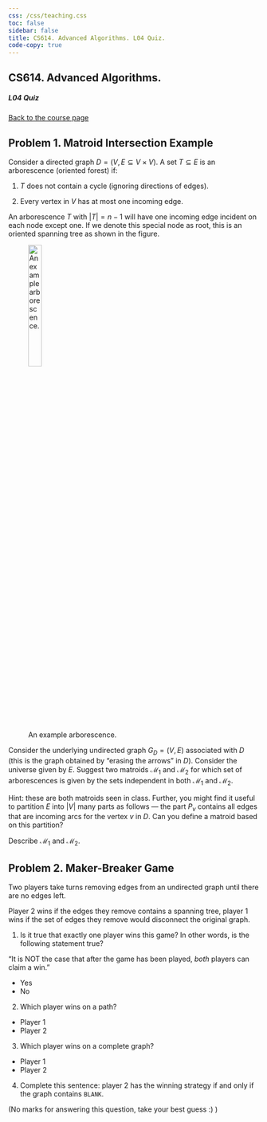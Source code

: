 ```yaml
---
css: /css/teaching.css
toc: false
sidebar: false
title: CS614. Advanced Algorithms. L04 Quiz.
code-copy: true
---
```


:::{.column-body-outset}

## CS614. Advanced Algorithms. 

##### L04 Quiz

[Back to the course page](../index.qmd)



:::{.callout-note icon="false"}

# Problem 1. Matroid Intersection Example

Consider a directed graph $D=(V, E \subseteq V \times V)$. A set $T \subseteq E$ is an arborescence (oriented forest) if:

1. $T$ does not contain a cycle (ignoring directions of edges).

2. Every vertex in $V$ has at most one incoming edge.

An arborescence $T$ with $|T|=n-1$ will have one incoming edge incident on each node except one. If we denote this special node as root, this is an oriented spanning tree as shown in the figure.

![An example arborescence.](L04-img.png){width=25%}

Consider the underlying undirected graph $G_D = (V,E)$ associated with $D$ (this is the graph obtained by "erasing the arrows" in $D$). Consider the universe given by $E$. Suggest two matroids ${\mathcal M}_1$ and ${\mathcal M}_2$ for which set of arborescences is given by the sets independent in both ${\mathcal M}_1$ and ${\mathcal M}_2$.

Hint: these are both matroids seen in class. Further, you might find it useful to partition $E$ into $|V|$ many parts as follows --- the part $P_v$ contains all edges that are incoming arcs for the vertex $v$ in $D$. Can you define a matroid based on this partition?

Describe ${\mathcal M}_1$ and ${\mathcal M}_2$.

:::


:::{.callout-note icon="false"}

# Problem 2. Maker-Breaker Game

Two players take turns removing edges from an undirected graph until there are no edges left. 

Player 2 wins if the edges they remove contains a spanning tree, player 1 wins if the set of edges they remove would disconnect the original graph.

1. Is it true that exactly one player wins this game? In other words, is the following statement true?

"It is NOT the case that after the game has been played, _both_ players can claim a win."

- Yes
- No

2. Which player wins on a path?

- Player 1
- Player 2

3. Which player wins on a complete graph?

- Player 1
- Player 2

4. Complete this sentence: player 2 has the winning strategy if and only if the graph contains `BLANK`.

(No marks for answering this question, take your best guess :) )

:::


:::